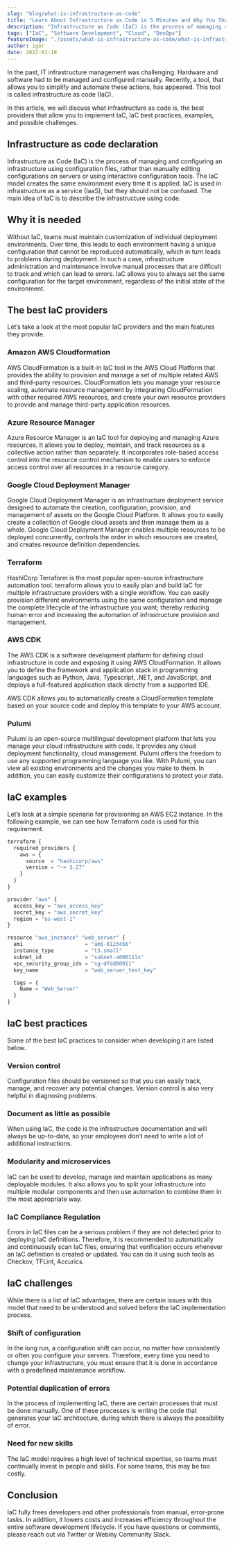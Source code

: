 ```yaml
---
slug: "blog/what-is-infrastructure-as-code"
title: "Learn About Infrastructure as Code in 5 Minutes and Why You Should Use It"
description: "Infrastructure as Code (IaC) is the process of managing and configuring an infrastructure using configuration files, rather than manually editing configurations on servers or using interactive configuration tools."
tags: ["IaC", "Software Development", "Cloud", "DevOps"]
featureImage: "./assets/what-is-infrastructure-as-code/what-is-infrastructure-as-code-cover.png"
author: igor
date: 2022-01-18
---
```


In the past, IT infrastructure management was challenging. Hardware and software had to be managed and configured manually. Recently, a tool, that allows you to simplify and automate these actions, has appeared. This tool is called infrastructure as code (IaC).

In this article, we will discuss what infrastructure as code is, the best providers that allow you to implement IaC, IaC best practices, examples, and possible challenges.

## Infrastructure as code declaration

Infrastructure as Code (IaC) is the process of managing and configuring an infrastructure using configuration files, rather than manually editing configurations on servers or using interactive configuration tools. The IaC model creates the same environment every time it is applied. IaC is used in infrastructure as a service (IaaS), but they should not be confused. The main idea of IaC is to describe the infrastructure using code.

## Why it is needed

Without IaC, teams must maintain customization of individual deployment environments. Over time, this leads to each environment having a unique configuration that cannot be reproduced automatically, which in turn leads to problems during deployment. In such a case, infrastructure administration and maintenance involve manual processes that are difficult to track and which can lead to errors. IaC allows you to always set the same configuration for the target environment, regardless of the initial state of the environment.

## The best IaC providers

Let’s take a look at the most popular IaC providers and the main features they provide.

### Amazon AWS Cloudformation

<ExternalLink href="https://aws.amazon.com/cloudformation/">AWS CloudFormation</ExternalLink> is a built-in IaC tool in the AWS Cloud Platform that provides the ability to provision and manage a set of multiple related AWS and third-party resources. CloudFormation lets you manage your resource scaling, automate resource management by integrating CloudFormation with other required AWS resources, and create your own resource providers to provide and manage third-party application resources.

### Azure Resource Manager
<ExternalLink href="https://azure.microsoft.com/features/resource-manager/">Azure Resource Manager</ExternalLink> is an IaC tool for deploying and managing Azure resources. It allows you to deploy, maintain, and track resources as a collective action rather than separately. It incorporates role-based access control into the resource control mechanism to enable users to enforce access control over all resources in a resource category.

### Google Cloud Deployment Manager
<ExternalLink href="https://cloud.google.com/deployment-manager/docs">Google Cloud Deployment Manager</ExternalLink> is an infrastructure deployment service designed to automate the creation, configuration, provision, and management of assets on the Google Cloud Platform. It allows you to easily create a collection of Google cloud assets and then manage them as a whole. Google Cloud Deployment Manager enables multiple resources to be deployed concurrently, controls the order in which resources are created, and creates resource definition dependencies.

### Terraform
<ExternalLink href="https://www.terraform.io/">HashiCorp Terraform</ExternalLink> is the most popular open-source infrastructure automation tool. terraform allows you to easily plan and build IaC for multiple infrastructure providers with a single workflow. You can easily provision different environments using the same configuration and manage the complete lifecycle of the infrastructure you want; thereby reducing human error and increasing the automation of infrastructure provision and management.

### AWS CDK
The <ExternalLink href="https://aws.amazon.com/cdk/">AWS CDK</ExternalLink> is a software development platform for defining cloud infrastructure in code and exposing it using AWS CloudFormation. It allows you to define the framework and application stack in programming languages such as Python, Java, Typescript, .NET, and JavaScript, and deploys a full-featured application stack directly from a supported IDE.

AWS CDK allows you to automatically create a CloudFormation template based on your source code and deploy this template to your AWS account.

### Pulumi
<ExternalLink href="https://www.pulumi.com/">Pulumi</ExternalLink> is an open-source multilingual development platform that lets you manage your cloud infrastructure with code. It provides any cloud deployment functionality, cloud management. Pulumi offers the freedom to use any supported programming language you like. With Pulumi, you can view all existing environments and the changes you make to them. In addition, you can easily customize their configurations to protect your data.

## IaC examples

Let’s look at a simple scenario for provisioning an AWS EC2 instance. In the following example, we can see how Terraform code is used for this requirement.

```jsx
terraform {
  required_providers {
    aws = {
      source  = "hashicorp/aws"
      version = "~> 3.27"
    }
  }
}

provider "aws" {
  access_key = "aws_access_key"
  secret_key = "aws_secret_key"
  region = "us-west-1"
}

resource "aws_instance" "web_server" {
  ami                    = "ami-0123456"
  instance_type          = "t3.small"
  subnet_id              = "subnet-a000111x"
  vpc_security_group_ids = "sg-dfdd00011"
  key_name               = "web_server_test_key"

  tags = {
    Name = "Web_Server"
  }
}
```

## IaC best practices

Some of the best IaC practices to consider when developing it are listed below.

### Version control

Configuration files should be versioned so that you can easily track, manage, and recover any potential changes. Version control is also very helpful in diagnosing problems.

### Document as little as possible

When using IaC, the code is the infrastructure documentation and will always be up-to-date, so your employees don’t need to write a lot of additional instructions.

### Modularity and microservices

IaC can be used to develop, manage and maintain applications as many deployable modules. It also allows you to split your infrastructure into multiple modular components and then use automation to combine them in the most appropriate way.

### IaC Compliance Regulation

Errors in IaC files can be a serious problem if they are not detected prior to deploying IaC definitions. Therefore, it is recommended to automatically and continuously scan IaC files, ensuring that verification occurs whenever an IaC definition is created or updated. You can do it using such tools as <ExternalLink href="https://www.checkov.io/">Checkov</ExternalLink>, <ExternalLink href="https://github.com/terraform-linters/tflint">TFLint</ExternalLink>, <ExternalLink href="https://www.accurics.com/products/accurics/">Accurics</ExternalLink>.

## IaC challenges

While there is a list of IaC advantages, there are certain issues with this model that need to be understood and solved before the IaC implementation process.

### Shift of configuration

In the long run, a configuration shift can occur, no matter how consistently or often you configure your servers. Therefore, every time you need to change your infrastructure, you must ensure that it is done in accordance with a predefined maintenance workflow.

### Potential duplication of errors

In the process of implementing IaC, there are certain processes that must be done manually. One of these processes is writing the code that generates your IaC architecture, during which there is always the possibility of error.

### Need for new skills

The IaC model requires a high level of technical expertise, so teams must continually invest in people and skills. For some teams, this may be too costly.

## Conclusion

IaC fully frees developers and other professionals from manual, error-prone tasks. In addition, it lowers costs and increases efficiency throughout the entire software development lifecycle.
If you have questions or comments, please reach out via <ExternalLink href="https://twitter.com/paveldenisjuk">Twitter</ExternalLink> or <ExternalLink href="https://www.webiny.com/slack?utm_source=Webiny-blog&utm_medium=blog-post&utm_campaign=Regular-content&utm_content=what-is-infrastructure-as-code&utm_term=W00750">Webiny Community Slack</ExternalLink>.